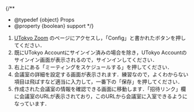 
{/**
  * @typedef {object} Props
  * @property {boolean} support
  */}

1. [UTokyo Zoom](https://u-tokyo-ac-jp.zoom.us/) のページにアクセスし，「Config」と書かれたボタンを押してください．
2. 既にUTokyo Accountにサインイン済みの場合を除き，UTokyo Accountのサインイン画面が表示されるので，サインインしてください．
3. 右上にある「ミーティングをスケジュールする」を押してください．
4. 会議室の詳細を設定する画面が表示されます．練習なので，よくわからない項目は飛ばすなど適当に入力して，一番下の「保存」を押してください．
5. 作成された会議室の情報を確認できる画面に移動します．「招待リンク」欄に会議室のURLが表示されており，このURLから会議室に入室できるようになっています．

<Support lang="ja" show={props.support} />

